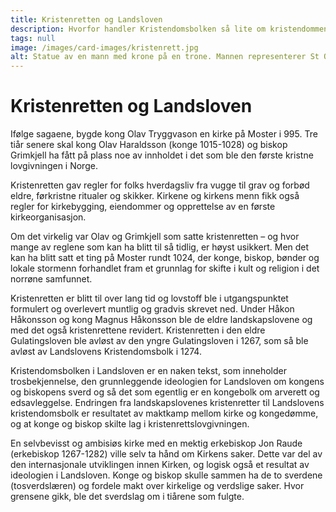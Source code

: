 ```yaml
---
title: Kristenretten og Landsloven
description: Hvorfor handler Kristendomsbolken så lite om kristendommen?
tags: null
image: /images/card-images/kristenrett.jpg
alt: Statue av en mann med krone på en trone. Mannen representerer St Olav.
---
```



# Kristenretten og Landsloven

<Container stil="initial side">

Ifølge sagaene, bygde kong Olav Tryggvason en kirke på Moster i 995. Tre tiår senere skal kong Olav Haraldsson (konge 1015-1028) og biskop Grimkjell ha fått på plass noe av innholdet i det som ble den første kristne lovgivningen i Norge. 

Kristenretten gav regler for folks hverdagsliv fra vugge til grav og forbød eldre, førkristne ritualer og skikker. Kirkene og kirkens menn fikk også regler for kirkebygging, eiendommer og opprettelse av en første kirkeorganisasjon. 

Om det virkelig var Olav og Grimkjell som satte kristenretten – og hvor mange av reglene som kan ha blitt til så tidlig, er høyst usikkert. Men det kan ha blitt satt et ting på Moster rundt 1024, der konge, biskop, bønder og lokale stormenn forhandlet fram et grunnlag for skifte i kult og religion i det norrøne samfunnet. 

Kristenretten er blitt til over lang tid og lovstoff ble i utgangspunktet formulert og overlevert muntlig og gradvis skrevet ned. Under Håkon Håkonsson og kong Magnus Håkonsson ble de eldre landskapslovene og med det også kristenrettene revidert. Kristenretten i den eldre Gulatingsloven ble avløst av den yngre Gulatingsloven i 1267, som så ble avløst av Landslovens Kristendomsbolk i 1274. 

Kristendomsbolken i Landsloven er en naken tekst, som inneholder trosbekjennelse, den grunnleggende ideologien for Landsloven om kongens og biskopens sverd og så det som egentlig er en kongebolk om arverett og edsavleggelse. Endringen fra landskapslovenes kristenretter til Landslovens kristendomsbolk er resultatet av maktkamp mellom kirke og kongedømme, og at konge og biskop skilte lag i kristenrettslovgivningen. 

En selvbevisst og ambisiøs kirke med en mektig erkebiskop Jon Raude (erkebiskop 1267-1282) ville selv ta hånd om Kirkens saker. Dette var del av den internasjonale utviklingen innen Kirken, og logisk også et resultat av ideologien i Landsloven. Konge og biskop skulle sammen ha de to sverdene (tosverdslæren) og fordele makt over kirkelige og verdslige saker. Hvor grensene gikk, ble det sverdslag om i tiårene som fulgte.  

</Container>

<Figure
    image="/images/prologen/mosterkors.jpg"
    title="Steinkors fra Moster. Foto: Alf Tore Hommedal"
    alt="Steinkors fra Moster."
>
</Figure>
